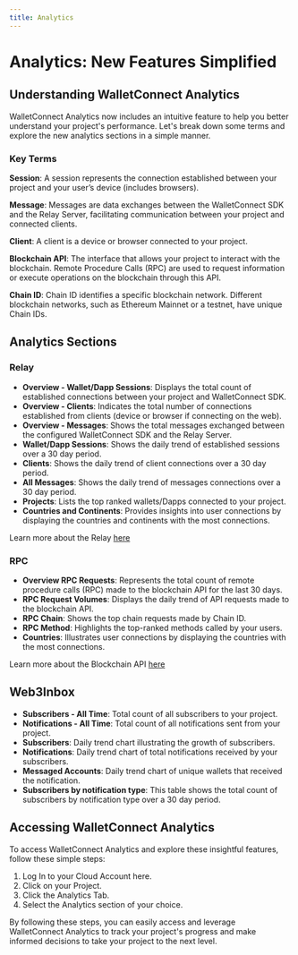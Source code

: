 ```yaml
---
title: Analytics
---
```


# Analytics: New Features Simplified

## Understanding WalletConnect Analytics

WalletConnect Analytics now includes an intuitive feature to help you better understand your project's performance. Let's break down some terms and explore the new analytics sections in a simple manner.

### Key Terms

**Session**: A session represents the connection established between your project and your user’s device (includes browsers).

**Message**: Messages are data exchanges between the WalletConnect SDK and the Relay Server, facilitating communication between your project and connected clients.

**Client**: A client is a device or browser connected to your project.

**Blockchain API**: The interface that allows your project to interact with the blockchain. Remote Procedure Calls (RPC) are used to request information or execute operations on the blockchain through this API.

**Chain ID**: Chain ID identifies a specific blockchain network. Different blockchain networks, such as Ethereum Mainnet or a testnet, have unique Chain IDs.


## Analytics Sections

### Relay

- **Overview - Wallet/Dapp Sessions**: Displays the total count of established connections between your project and WalletConnect SDK.
- **Overview - Clients**: Indicates the total number of connections established from clients (device or browser if connecting on the web).
- **Overview - Messages**: Shows the total messages exchanged between the configured WalletConnect SDK and the Relay Server.
- **Wallet/Dapp Sessions**: Shows the daily trend of established sessions over a 30 day period.
- **Clients**: Shows the daily trend of client connections over a 30 day period.
- **All Messages**: Shows the daily trend of messages connections over a 30 day period.
- **Projects**: Lists the top ranked wallets/Dapps connected to your project.
- **Countries and Continents**: Provides insights into user connections by displaying the countries and continents with the most connections.

Learn more about the Relay [here](./relay.md)

### RPC

- **Overview RPC Requests**: Represents the total count of remote procedure calls (RPC) made to the blockchain API for the last 30 days.
- **RPC Request Volumes**: Displays the daily trend of API requests made to the blockchain API.
- **RPC Chain**: Shows the top chain requests made by Chain ID.
- **RPC Method**: Highlights the top-ranked methods called by your users.
- **Countries**: Illustrates user connections by displaying the countries with the most connections.

Learn more about the Blockchain API [here](./blockchain-api.md)

## Web3Inbox

- **Subscribers - All Time**: Total count of all subscribers to your project.
- **Notifications - All Time**: Total count of all notifications sent from your project.
- **Subscribers**: Daily trend chart illustrating the growth of subscribers.
- **Notifications**: Daily trend chart of total notifications received by your subscribers.
- **Messaged Accounts**: Daily trend chart of unique wallets that received the notification.
- **Subscribers by notification type**: This table shows the total count of subscribers by notification type over a 30 day period.



## Accessing WalletConnect Analytics

To access WalletConnect Analytics and explore these insightful features, follow these simple steps:

1. Log In to your Cloud Account here.
2. Click on your Project. 
3. Click the Analytics Tab.
4. Select the Analytics section of your choice.

By following these steps, you can easily access and leverage WalletConnect Analytics to track your project's progress and make informed decisions to take your project to the next level.
